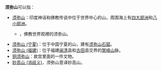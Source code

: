 '''须弥山'''可以指：

* [[须弥山|须弥山]]：印度神话和佛教传说中位于世界中心的山，周围海上有[[四大部洲|四大部洲]]和[[八小部洲|八小部洲]]。
**{{tsl|en|Mount Meru (Buddhism)|須彌山 (佛教)}}，佛教世界观裡的须弥山。
* [[须弥山_(宁夏)|须弥山 (宁夏)]]：位于中国宁夏的山，建有[[须弥山石窟|须弥山石窟]]。
* [[须弥山_(福建)|须弥山 (福建)]]：位于福建[[闽清|闽清]]县和[[古田|古田]]县交界的[[鹫峰山|鹫峰山]]脉。
* [[铜须弥山|铜须弥山]]：故宫里面的一件文物。
* [[妙高山_(消歧义)|妙高山 (消歧义)]]，须弥山意译妙高山。

{{消歧义|Cat=三字消歧义}}